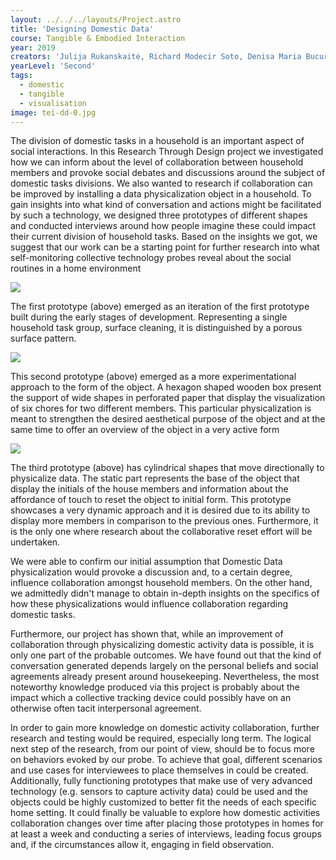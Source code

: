 ---
layout: ../../../layouts/Project.astro
title: 'Designing Domestic Data'
course: Tangible & Embodied Interaction
year: 2019
creators: 'Julija Rukanskaitė, Richard Modecir Soto, Denisa Maria Bucuroiu, Weronika Wierzba'
yearLevel: 'Second'
tags:
  - domestic
  - tangible
  - visualisation
image: tei-dd-0.jpg
---
  
The division of domestic tasks in a household is an important aspect of social interactions. In this Research Through Design project we investigated how we can inform about the level of collaboration between household members and provoke social debates and discussions around the subject of domestic tasks divisions. We also wanted to research if collaboration can be improved by installing a data physicalization object in a household. To gain insights into what kind of conversation and actions might be facilitated by such a technology, we designed three prototypes of different shapes and conducted interviews around how people imagine these could impact their current division of household tasks. Based on the insights we got, we suggest that our work can be a starting point for further research into what self-monitoring collective technology probes reveal about the social routines in a home environment
  
![](tei-dd-1.jpg)

The first prototype (above) emerged as an iteration of the first prototype built during the early stages of development. Representing a single household task group, surface cleaning,  it is distinguished by a porous surface pattern.

![](tei-dd-3.jpg)

This second prototype (above) emerged as a more experimentational approach to the form of the object. A hexagon shaped wooden box present the support of wide shapes in perforated paper that display the visualization of six chores for two different members. This particular physicalization is meant to strengthen the desired aesthetical purpose of the object and at the same time to offer an overview of the object in a very active form

![](tei-dd-4.jpg)

The third prototype (above) has cylindrical shapes that move directionally to physicalize data. The static part represents the base of the object that display the initials of the house members and information about the affordance of touch to reset the object to initial form. This prototype showcases a very dynamic approach and it is desired due to its ability to display more members in comparison to the previous ones. Furthermore, it is the only one where research about the collaborative reset effort will be undertaken.

We were able to confirm our initial assumption that Domestic Data physicalization would provoke a discussion and, to a certain degree, influence collaboration amongst household members. On the other hand, we admittedly didn't manage to obtain in-depth insights on the specifics of how these physicalizations would influence collaboration regarding domestic tasks.

Furthermore, our project has shown that, while an improvement of collaboration through physicalizing domestic activity data is possible, it is only one part of the probable outcomes. We have found out that the kind of conversation generated depends largely on the personal beliefs and social agreements already present around housekeeping. Nevertheless, the most noteworthy knowledge produced via this project is probably about the impact which a collective tracking device could possibly have on an otherwise often tacit interpersonal agreement.

In order to gain more knowledge on domestic activity collaboration, further research and testing would be required, especially long term. The logical next step of the research, from our point of view, should be to focus more on behaviors evoked by our probe. To achieve that goal, different scenarios and use cases for interviewees to place themselves in could be created. Additionally, fully functioning prototypes that make use of very advanced technology (e.g. sensors to capture activity data) could be used and the objects could be highly customized to better fit the needs of each specific home setting. It could finally be valuable to explore how domestic activities collaboration changes over time after placing those prototypes in homes for at least a week and conducting a series of interviews, leading focus groups and, if the circumstances allow it, engaging in field observation.
